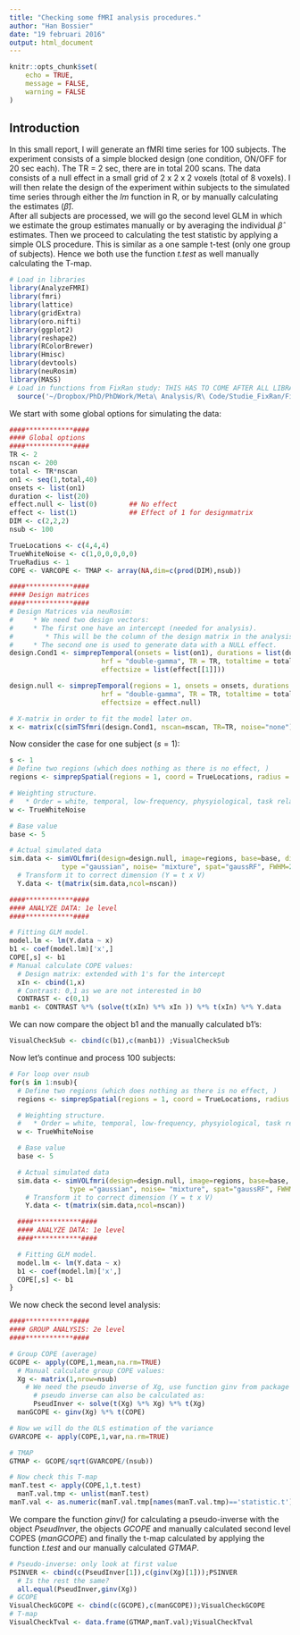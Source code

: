 ```yaml
---
title: "Checking some fMRI analysis procedures."
author: "Han Bossier"
date: "19 februari 2016"
output: html_document
---
```


```r
knitr::opts_chunk$set(
	echo = TRUE,
	message = FALSE,
	warning = FALSE
)
```

## Introduction

In this small report, I will generate an fMRI time series for 100 subjects. The experiment consists of a simple blocked design (one condition, ON/OFF for 20 sec each). The TR = 2 sec, there are in total 200 scans. The data consists of a null effect in a small grid of 2 x 2 x 2 voxels (total of 8 voxels). I will then relate the design of the experiment within subjects to the simulated time series through either the *lm* function in R, or by manually calculating the estimates ($\hat{\beta}$).\
After all subjects are processed, we will go the second level GLM in which we estimate the group estimates manually or by averaging the individual $\hat{\beta}$ estimates. Then we proceed to calculating the test statistic by applying a simple OLS procedure. This is similar as a one sample t-test (only one group of subjects). Hence we both use the function *t.test* as well manually calculating the T-map.


```r
# Load in libraries
library(AnalyzeFMRI)
library(fmri)
library(lattice)
library(gridExtra)
library(oro.nifti)
library(ggplot2)
library(reshape2)
library(RColorBrewer)
library(Hmisc)
library(devtools)
library(neuRosim)
library(MASS)
# Load in functions from FixRan study: THIS HAS TO COME AFTER ALL LIBRARIES ARE LOADED AS WE SOMETIMES FIX FUNCTIONS THAT ARE BUGGED IN THE PACKAGES
  source('~/Dropbox/PhD/PhDWork/Meta\ Analysis/R\ Code/Studie_FixRan/FixRanStudyGit.git/Development/functions.R')
```

We start with some global options for simulating the data:

```r
####************####
#### Global options
####************####
TR <- 2
nscan <- 200
total <- TR*nscan
on1 <- seq(1,total,40)
onsets <- list(on1)
duration <- list(20)
effect.null <- list(0)        ## No effect
effect <- list(1)             ## Effect of 1 for designmatrix
DIM <- c(2,2,2)
nsub <- 100

TrueLocations <- c(4,4,4)
TrueWhiteNoise <- c(1,0,0,0,0,0)
TrueRadius <- 1
COPE <- VARCOPE <- TMAP <- array(NA,dim=c(prod(DIM),nsub))

####************####
#### Design matrices
####************####
# Design Matrices via neuRosim:
#     * We need two design vectors:
#     * The first one have an intercept (needed for analysis).
#        * This will be the column of the design matrix in the analysis.
#     * The second one is used to generate data with a NULL effect.
design.Cond1 <- simprepTemporal(onsets = list(on1), durations = list(duration[[1]]),
                       hrf = "double-gamma", TR = TR, totaltime = total,
                       effectsize = list(effect[[1]]))

design.null <- simprepTemporal(regions = 1, onsets = onsets, durations = duration,
                       hrf = "double-gamma", TR = TR, totaltime = total,
                       effectsize = effect.null)

# X-matrix in order to fit the model later on.
x <- matrix(c(simTSfmri(design.Cond1, nscan=nscan, TR=TR, noise="none")),ncol=1)
```

Now consider the case for one subject ($s=1$):

```r
s <- 1
# Define two regions (which does nothing as there is no effect, )
regions <- simprepSpatial(regions = 1, coord = TrueLocations, radius = list(TrueRadius), form ="cube", fading = 0)

# Weighting structure.
#   * Order = white, temporal, low-frequency, physyiological, task related and spatial.
w <- TrueWhiteNoise

# Base value
base <- 5

# Actual simulated data
sim.data <- simVOLfmri(design=design.null, image=regions, base=base, dim=DIM, SNR=0.5,
             type ="gaussian", noise= "mixture", spat="gaussRF", FWHM=2, weights=w, verbose = TRUE)
  # Transform it to correct dimension (Y = t x V)
  Y.data <- t(matrix(sim.data,ncol=nscan))

####************####
#### ANALYZE DATA: 1e level
####************####

# Fitting GLM model.
model.lm <- lm(Y.data ~ x)
b1 <- coef(model.lm)['x',]
COPE[,s] <- b1
# Manual calculate COPE values:
  # Design matrix: extended with 1's for the intercept
  xIn <- cbind(1,x)
  # Contrast: 0,1 as we are not interested in b0
  CONTRAST <- c(0,1)
manb1 <- CONTRAST %*% (solve(t(xIn) %*% xIn )) %*% t(xIn) %*% Y.data

```

We can now compare the object b1 and the manually calculated b1's:

```r
VisualCheckSub <- cbind(c(b1),c(manb1)) ;VisualCheckSub
```


Now let's continue and process 100 subjects:
```r
# For loop over nsub
for(s in 1:nsub){
  # Define two regions (which does nothing as there is no effect, )
  regions <- simprepSpatial(regions = 1, coord = TrueLocations, radius = list(TrueRadius), form ="cube", fading = 0)

  # Weighting structure.
  #   * Order = white, temporal, low-frequency, physyiological, task related and spatial.
  w <- TrueWhiteNoise

  # Base value
  base <- 5

  # Actual simulated data
  sim.data <- simVOLfmri(design=design.null, image=regions, base=base, dim=DIM, SNR=0.5,
               type ="gaussian", noise= "mixture", spat="gaussRF", FWHM=2, weights=w, verbose = TRUE)
    # Transform it to correct dimension (Y = t x V)
    Y.data <- t(matrix(sim.data,ncol=nscan))

  ####************####
  #### ANALYZE DATA: 1e level
  ####************####

  # Fitting GLM model.
  model.lm <- lm(Y.data ~ x)
  b1 <- coef(model.lm)['x',]
  COPE[,s] <- b1
}
```

We now check the second level analysis:

```r
####************####
#### GROUP ANALYSIS: 2e level
####************####

# Group COPE (average)
GCOPE <- apply(COPE,1,mean,na.rm=TRUE)
  # Manual calculate group COPE values:
  Xg <- matrix(1,nrow=nsub)
    # We need the pseudo inverse of Xg, use function ginv from package MASS
      # pseudo inverse can also be calculated as:
      PseudInver <- solve(t(Xg) %*% Xg) %*% t(Xg)
  manGCOPE <- ginv(Xg) %*% t(COPE)

# Now we will do the OLS estimation of the variance
GVARCOPE <- apply(COPE,1,var,na.rm=TRUE)

# TMAP
GTMAP <- GCOPE/sqrt(GVARCOPE/(nsub))

# Now check this T-map
manT.test <- apply(COPE,1,t.test)
  manT.val.tmp <- unlist(manT.test)
manT.val <- as.numeric(manT.val.tmp[names(manT.val.tmp)=='statistic.t'])
```

We compare the function *ginv()* for calculating a pseudo-inverse with the object *PseudInver*, the objects *GCOPE* and manually calculated second level COPES (*manGCOPE*) and finally the t-map calculated by applying the function *t.test* and our manually calculated *GTMAP*.
```r
# Pseudo-inverse: only look at first value
PSINVER <- cbind(c(PseudInver[1]),c(ginv(Xg)[1]));PSINVER
  # Is the rest the same?
  all.equal(PseudInver,ginv(Xg))
# GCOPE
VisualCheckGCOPE <- cbind(c(GCOPE),c(manGCOPE));VisualCheckGCOPE
# T-map
VisualCheckTval <- data.frame(GTMAP,manT.val);VisualCheckTval
```


